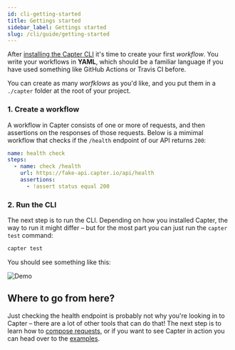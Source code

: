 ```yaml
---
id: cli-getting-started
title: Gettings started
sidebar_label: Gettings started
slug: /cli/guide/getting-started
---
```


After [installing the Capter CLI](/cli/installation) it's time to create your first _workflow_. You write your workflows in **YAML**, which should be a familiar language if you have used something like GitHub Actions or Travis CI before.

You can create as many _worfklows_ as you'd like, and you put them in a `./capter` folder at the root of your project.

### 1. Create a workflow

A workflow in Capter consists of one or more of requests, and then assertions on the responses of those requests. Below is a mimimal workflow that checks if the `/health` endpoint of our API returns `200`:

```yml title="./capter/health.yml"
name: health check
steps:
  - name: check /health
    url: https://fake-api.capter.io/api/health
    assertions:
      - !assert status equal 200
```

### 2. Run the CLI

The next step is to run the CLI. Depending on how you installed Capter, the way to run it might differ – but for the most part you can just run the `capter test` command:

```sh
capter test
```

You should see something like this:

![Demo](../../..//src/assets/demos/getting-started.gif)

## Where to go from here?

Just checking the health endpoint is probably not why you're looking in to Capter – there are a lot of other tools that can do that! The next step is to learn how to [compose requests](/cli/composing-requests), or if you want to see Capter in action you can head over to the [examples](/docs/cli/examples).
